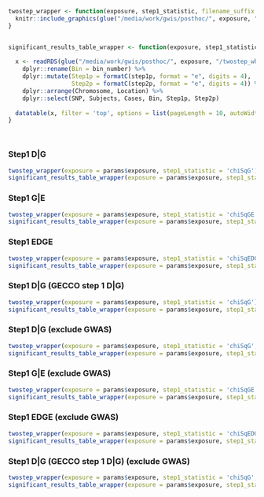 
```r

twostep_wrapper <- function(exposure, step1_statistic, filename_suffix = "") {
  knitr::include_graphics(glue("/media/work/gwis/posthoc/", exposure, "/twostep_wht_", step1_statistic, "_", exposure, "_expectation_hybrid", filename_suffix, ".png"))
}


significant_results_table_wrapper <- function(exposure, step1_statistic, filename_suffix = "") {
  
  x <- readRDS(glue("/media/work/gwis/posthoc/", exposure, "/twostep_wht_", step1_statistic, "_", exposure, "_expectation_hybrid", filename_suffix, "_df.rds")) %>% 
    dplyr::rename(Bin = bin_number) %>% 
    dplyr::mutate(Step1p = formatC(step1p, format = "e", digits = 4),
                  Step2p = formatC(step2p, format = "e", digits = 4)) %>% 
    dplyr::arrange(Chromosome, Location) %>%
    dplyr::select(SNP, Subjects, Cases, Bin, Step1p, Step2p)
  
  datatable(x, filter = 'top', options = list(pageLength = 10, autoWidth = T))
}




```

### Step1 D|G
```r
twostep_wrapper(exposure = params$exposure, step1_statistic = 'chiSqG')
significant_results_table_wrapper(exposure = params$exposure, step1_statistic = 'chiSqG')
```

### Step1 G|E
```r
twostep_wrapper(exposure = params$exposure, step1_statistic = 'chiSqGE')
significant_results_table_wrapper(exposure = params$exposure, step1_statistic = 'chiSqGE')
```

### Step1 EDGE
```r
twostep_wrapper(exposure = params$exposure, step1_statistic = 'chiSqEDGE')
significant_results_table_wrapper(exposure = params$exposure, step1_statistic = 'chiSqEDGE')
```

### Step1 D|G (GECCO step 1 D|G)
```r
twostep_wrapper(exposure = params$exposure, step1_statistic = 'chiSqG')
significant_results_table_wrapper(exposure = params$exposure, step1_statistic = 'chiSqG', filename_suffix = "_gwas_step1")
```

### Step1 D|G (exclude GWAS)
```r
twostep_wrapper(exposure = params$exposure, step1_statistic = 'chiSqG', filename_suffix = "_no_gwas")
significant_results_table_wrapper(exposure = params$exposure, step1_statistic = 'chiSqG', filename_suffix = "_no_gwas")
```

### Step1 G|E (exclude GWAS)
```r
twostep_wrapper(exposure = params$exposure, step1_statistic = 'chiSqGE', filename_suffix = "_no_gwas")
significant_results_table_wrapper(exposure = params$exposure, step1_statistic = 'chiSqGE', filename_suffix = "_no_gwas")
```

### Step1 EDGE (exclude GWAS)
```r
twostep_wrapper(exposure = params$exposure, step1_statistic = 'chiSqEDGE', filename_suffix = "_no_gwas")
significant_results_table_wrapper(exposure = params$exposure, step1_statistic = 'chiSqEDGE', filename_suffix = "_no_gwas")
```

### Step1 D|G (GECCO step 1 D|G) (exclude GWAS)
```r
twostep_wrapper(exposure = params$exposure, step1_statistic = 'chiSqG', filename_suffix = "_gwas_step1_no_gwas")
significant_results_table_wrapper(exposure = params$exposure, step1_statistic = 'chiSqG', filename_suffix = "_gwas_step1_no_gwas")
```

